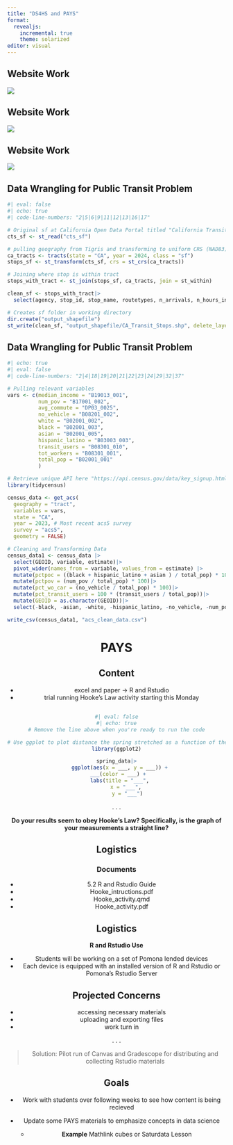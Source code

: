 ```yaml
---
title: "DS4HS and PAYS"
format: 
  revealjs: 
    incremental: true
    theme: solarized
editor: visual
---
```


## Website Work

![](Saturdata/images/Index.png)

## Website Work

![](Saturdata/images/Lessons.png)

## Website Work 

![](Saturdata/images/Download.png)


## Data Wrangling for Public Transit Problem


```r
#| eval: false
#| echo: true
#| code-line-numbers: "2|5|6|9|11|12|13|16|17"

# Original sf at California Open Data Portal titled "California Transit Stops"
cts_sf <- st_read("cts_sf")

# pulling geography from Tigris and transforming to uniform CRS (NAD83)
ca_tracts <- tracts(state = "CA", year = 2024, class = "sf")
stops_sf <- st_transform(cts_sf, crs = st_crs(ca_tracts))

# Joining where stop is within tract
stops_with_tract <- st_join(stops_sf, ca_tracts, join = st_within)

clean_sf <- stops_with_tract|>
  select(agency, stop_id, stop_name, routetypes, n_arrivals, n_hours_in, district_n, COUNTYFP, TRACTCE, GEOID, geometry)

# Creates sf folder in working directory
dir.create("output_shapefile")
st_write(clean_sf, "output_shapefile/CA_Transit_Stops.shp", delete_layer = TRUE)
```


## Data Wrangling for Public Transit Problem


```r
#| echo: true
#| eval: false
#| code-line-numbers: "2|4|18|19|20|21|22|23|24|29|32|37"

# Pulling relevant variables
vars <- c(median_income = "B19013_001",
          num_pov = "B17001_002",
          avg_commute = "DP03_0025",
          no_vehicle = "B08201_002",
          white = "B02001_002",
          black = "B02001_003",
          asian = "B02001_005",
          hispanic_latino = "B03003_003",
          transit_users = "B08301_010",
          tot_workers = "B08301_001",
          total_pop = "B02001_001"
          )

# Retrieve unique API here "https://api.census.gov/data/key_signup.html"
library(tidycensus)

census_data <- get_acs(
  geography = "tract",
  variables = vars,
  state = "CA",
  year = 2023, # Most recent acs5 survey
  survey = "acs5",
  geometry = FALSE)

# Cleaning and Transforming Data
census_data1 <- census_data |>
  select(GEOID, variable, estimate)|>
  pivot_wider(names_from = variable, values_from = estimate) |>
  mutate(pctpoc = ((black + hispanic_latino + asian ) / total_pop) * 100)|>
  mutate(pctpov = (num_pov / total_pop) * 100)|>
  mutate(pct_wo_car = (no_vehicle / total_pop) * 100)|>
  mutate(pct_transit_users = 100 * (transit_users / total_pop))|>
  mutate(GEOID = as.character(GEOID))|>
  select(-black, -asian, -white, -hispanic_latino, -no_vehicle, -num_pov, -transit_users)

write_csv(census_data1, "acs_clean_data.csv")
```


## 

<div style="text-align: center;">

<h1>PAYS</h1>

## Content

  - excel and paper -> R and Rstudio
  - trial running Hooke's Law activity starting this Monday

##

```r
#| eval: false
#| echo: true
# Remove the line above when you're ready to run the code

# Use ggplot to plot distance the spring stretched as a function of the mass applied. 
library(ggplot2)

spring_data|>
  ggplot(aes(x = ___, y = ___)) +
  ___(color = ___) + 
  labs(title = "___",
       x = "___", 
       y = "___")

```

. . . 


**Do your results seem to obey Hooke's Law? Specifically, is the graph of your measurements a straight line?**

## Logistics

### Documents
  - 5.2 R and Rstudio Guide
  - Hooke_intructions.pdf
  - Hooke_activity.qmd
  - Hooke_activity.pdf

## Logistics

**R and Rstudio Use**
  
  - Students will be working on a set of Pomona lended devices
  - Each device is equipped with an installed version of R and Rstudio or Pomona's Rstudio Server
  

## Projected Concerns

  - accessing necessary materials
  - uploading and exporting files
  - work turn in 


. . . 


> Solution: Pilot run of Canvas and Gradescope for distributing and collecting Rstudio materials
    

## Goals

- Work with students over following weeks to see how content is being recieved
- Update some PAYS materials to emphasize concepts in data science 

  - **Example** Mathlink cubes or Saturdata Lesson